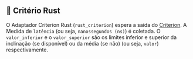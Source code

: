 
## 🦀 Critério Rust

O Adaptador Criterion Rust (`rust_criterion`) espera a saída do [Criterion](https://github.com/bheisler/criterion.rs).
A Medida de `latência` (ou seja, `nanossegundos (ns)`) é coletada.
O `valor_inferior` e o `valor_superior` são os limites inferior e superior da inclinação (se disponível) ou da média (se não) (ou seja, `valor`) respectivamente.

<CargoRustCriterion />